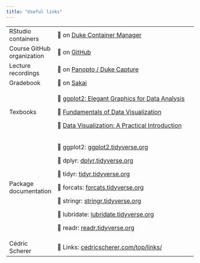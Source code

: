 ```yaml
---
title: "Useful links"
---
```


+----------------------------+------------------------------------------------------------------------------------------------------------------------------------------------+
| RStudio containers         | 🔗 on [Duke Container Manager](https://cmgr.oit.duke.edu/containers)                                                                           |
+----------------------------+------------------------------------------------------------------------------------------------------------------------------------------------+
| Course GitHub organization | 🔗 on [GitHub](https://github.com/sta199-f22-1)                                                                                                |
+----------------------------+------------------------------------------------------------------------------------------------------------------------------------------------+
| Lecture recordings         | 🔗 on [Panopto / Duke Capture](https://duke.hosted.panopto.com/Panopto/Pages/Sessions/List.aspx?folderID=307cf040-000b-4101-97ff-af87014a956a) |
+----------------------------+------------------------------------------------------------------------------------------------------------------------------------------------+
| Gradebook                  | 🔗 on [Sakai](https://sakai.duke.edu/portal/site/d55dc1df-28e1-4637-be6f-6ba7c848fabf/tool/1d0ca2ac-6304-46b2-a6ac-de5a93f677b2/)              |
+----------------------------+------------------------------------------------------------------------------------------------------------------------------------------------+
| Texbooks                   | 🔗 [ggplot2: Elegant Graphics for Data Analysis](https://ggplot2-book.org/)                                                                    |
|                            |                                                                                                                                                |
|                            | 🔗 [Fundamentals of Data Visualization](https://clauswilke.com/dataviz/)                                                                       |
|                            |                                                                                                                                                |
|                            | 🔗 [Data Visualization: A Practical Introduction](https://socviz.co/)                                                                          |
+----------------------------+------------------------------------------------------------------------------------------------------------------------------------------------+
| Package documentation      | 🔗 ggplot2: [ggplot2.tidyverse.org](https://ggplot2.tidyverse.org/)                                                                            |
|                            |                                                                                                                                                |
|                            | 🔗 dplyr: [dplyr.tidyverse.org](https://dplyr.tidyverse.org/)                                                                                  |
|                            |                                                                                                                                                |
|                            | 🔗 tidyr: [tidyr.tidyverse.org](https://tidyr.tidyverse.org/)                                                                                  |
|                            |                                                                                                                                                |
|                            | 🔗 forcats: [forcats.tidyverse.org](https://forcats.tidyverse.org/)                                                                            |
|                            |                                                                                                                                                |
|                            | 🔗 stringr: [stringr.tidyverse.org](https://stringr.tidyverse.org/)                                                                            |
|                            |                                                                                                                                                |
|                            | 🔗 lubridate: [lubridate.tidyverse.org](https://lubridate.tidyverse.org/)                                                                      |
|                            |                                                                                                                                                |
|                            | 🔗 readr: [readr.tidyverse.org](https://readr.tidyverse.org/)                                                                                  |
+----------------------------+------------------------------------------------------------------------------------------------------------------------------------------------+
| Cédric Scherer             | 🔗 Links: [cedricscherer.com/top/links/](https://www.cedricscherer.com/top/links/)                                                             |
+----------------------------+------------------------------------------------------------------------------------------------------------------------------------------------+
